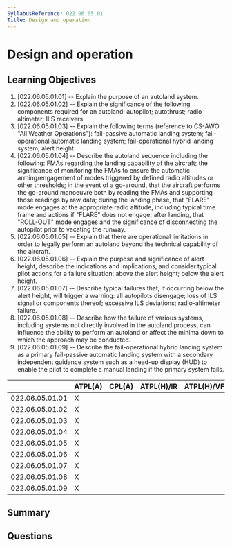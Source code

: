 ```yaml
---
SyllabusReference: 022.06.05.01
Title: Design and operation
---
```


# Design and operation

## Learning Objectives

1. [022.06.05.01.01] -- Explain the purpose of an autoland system.
2. [022.06.05.01.02] -- Explain the significance of the following components
   required for an autoland: autopilot; autothrust; radio altimeter; ILS
   receivers.
3. [022.06.05.01.03] -- Explain the following terms (reference to CS-AWO "All
   Weather Operations"): fail-passive automatic landing system; fail-operational
   automatic landing system; fail-operational hybrid landing system; alert
   height.
4. [022.06.05.01.04] -- Describe the autoland sequence including the following:
   FMAs regarding the landing capability of the aircraft; the significance of
   monitoring the FMAs to ensure the automatic arming/engagement of modes
   triggered by defined radio altitudes or other thresholds; in the event of a
   go-around, that the aircraft performs the go-around manoeuvre both by reading
   the FMAs and supporting those readings by raw data; during the landing phase,
   that "FLARE" mode engages at the appropriate radio altitude, including
   typical time frame and actions if "FLARE" does not engage; after landing,
   that "ROLL-OUT" mode engages and the significance of disconnecting the
   autopilot prior to vacating the runway.
5. [022.06.05.01.05] -- Explain that there are operational limitations in order
   to legally perform an autoland beyond the technical capability of the
   aircraft.
6. [022.06.05.01.06] -- Explain the purpose and significance of alert height,
   describe the indications and implications, and consider typical pilot actions
   for a failure situation: above the alert height; below the alert height.
7. [022.06.05.01.07] -- Describe typical failures that, if occurring below the
   alert height, will trigger a warning: all autopilots disengage; loss of ILS
   signal or components thereof; excessive ILS deviations; radio-altimeter
   failure.
8. [022.06.05.01.08] -- Describe how the failure of various systems, including
   systems not directly involved in the autoland process, can influence the
   ability to perform an autoland or affect the minima down to which the
   approach may be conducted.
9. [022.06.05.01.09] -- Describe the fail-operational hybrid landing system as a
   primary fail-passive automatic landing system with a secondary independent
   guidance system such as a head-up display (HUD) to enable the pilot to
   complete a manual landing if the primary system fails.

|                 | ATPL(A) | CPL(A) | ATPL(H)/IR | ATPL(H)/VFR | CPL(H) | IR  | CBIR(A) |
| --------------- | ------- | ------ | ---------- | ----------- | ------ | --- | ------- |
| 022.06.05.01.01 | X       |        |            |             |        | X   |         |
| 022.06.05.01.02 | X       |        |            |             |        | X   |         |
| 022.06.05.01.03 | X       |        |            |             |        |     |         |
| 022.06.05.01.04 | X       |        |            |             |        |     |         |
| 022.06.05.01.05 | X       |        |            |             |        |     |         |
| 022.06.05.01.06 | X       |        |            |             |        |     |         |
| 022.06.05.01.07 | X       |        |            |             |        |     |         |
| 022.06.05.01.08 | X       |        |            |             |        |     |         |
| 022.06.05.01.09 | X       |        |            |             |        |     |         |

## Summary

## Questions
